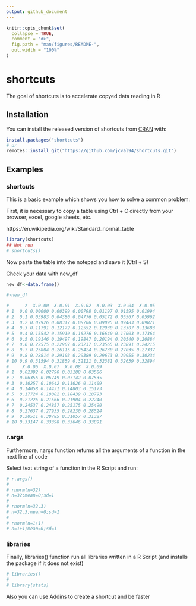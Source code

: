 ```yaml
---
output: github_document
---
```


<!-- README.md is generated from README.Rmd. Please edit that file -->

```r
knitr::opts_chunk$set(
  collapse = TRUE,
  comment = "#>",
  fig.path = "man/figures/README-",
  out.width = "100%"
)
```
# shortcuts

<!-- badges: start -->
<!-- badges: end -->

The goal of shortcuts is to accelerate copyed data reading in R

## Installation

You can install the released version of shortcuts from [CRAN](https://CRAN.R-project.org) with:

``` r
install.packages("shortcuts")
# or
remotes::install_git("https://github.com/jcval94/shortcuts.git")
```

## Examples

### shortcuts

This is a basic example which shows you how to solve a common problem:

First, it is necessary to copy a table using Ctrl + C directly from your browser, excel, google sheets, etc.

https://en.wikipedia.org/wiki/Standard_normal_table



```r
library(shortcuts)
## Not run
# shortcuts()
```

Now paste the table into the notepad and save it (Ctrl + S)

Check your data with new_df
```r
new_df<-data.frame()
```


```r
#>new_df

#      z  X.0.00  X.0.01  X.0.02  X.0.03  X.0.04  X.0.05
# 1  0.0 0.00000 0.00399 0.00798 0.01197 0.01595 0.01994
# 2  0.1 0.03983 0.04380 0.04776 0.05172 0.05567 0.05962
# 3  0.2 0.07926 0.08317 0.08706 0.09095 0.09483 0.09871
# 4  0.3 0.11791 0.12172 0.12552 0.12930 0.13307 0.13683
# 5  0.4 0.15542 0.15910 0.16276 0.16640 0.17003 0.17364
# 6  0.5 0.19146 0.19497 0.19847 0.20194 0.20540 0.20884
# 7  0.6 0.22575 0.22907 0.23237 0.23565 0.23891 0.24215
# 8  0.7 0.25804 0.26115 0.26424 0.26730 0.27035 0.27337
# 9  0.8 0.28814 0.29103 0.29389 0.29673 0.29955 0.30234
# 10 0.9 0.31594 0.31859 0.32121 0.32381 0.32639 0.32894
#     X.0.06  X.0.07  X.0.08  X.0.09
# 1  0.02392 0.02790 0.03188 0.03586
# 2  0.06356 0.06749 0.07142 0.07535
# 3  0.10257 0.10642 0.11026 0.11409
# 4  0.14058 0.14431 0.14803 0.15173
# 5  0.17724 0.18082 0.18439 0.18793
# 6  0.21226 0.21566 0.21904 0.22240
# 7  0.24537 0.24857 0.25175 0.25490
# 8  0.27637 0.27935 0.28230 0.28524
# 9  0.30511 0.30785 0.31057 0.31327
# 10 0.33147 0.33398 0.33646 0.33891

```

### r.args

Furthermore, r.args function returns all the arguments of a function in the next line of code

Select text string of a function in the R Script and run:


```r

# r.args()
# 
# rnorm(n=32)
# n=32;mean=0;sd=1
# 
# rnorm(n=32.3)
# n=32.3;mean=0;sd=1
# 
# rnorm(n=1+1)
# n=1+1;mean=0;sd=1

```

### libraries

Finally, libraries() function run all libraries written in a R Script (and installs the package if it does not exist)


```r

# libraries()
# 
# library(stats)


```

Also you can use Addins to create a shortcut and be faster


